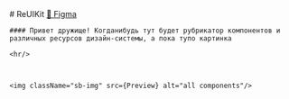 

<Meta title='Материалы/ Базовые материалы' />

<div className="sb-container">
  <div className='sb-section-title'>
    # ReUIKit
    <a href="https://www.figma.com/">🚀 Figma</a>

    #### Привет дружище! Когданибудь тут будет рубрикатор компонентов и различных ресурсов дизайн-системы, а пока тупо картинка

    <hr/>



    <img className="sb-img" src={Preview} alt="all components"/>

  </div>
  
</div>

<style>
  {`
    .sb-img {
        width: 60%;
    }

    .sb-container {
        margin-bottom: 48px;
        max-width: 900px;
  }

    .sb-section {
        width: 100%;
        display: flex;
        flex-direction: row;
        gap: 20px;
  }

  img {
    object-fit: cover;
    border-radius: 8px;
    overflow: hidden;
    border: 1px #F7F8F9 solid;
    box-shadow: 0px 2px 24px 0px rgba(34, 49, 69, 0.08);
  }

  `}
</style>
